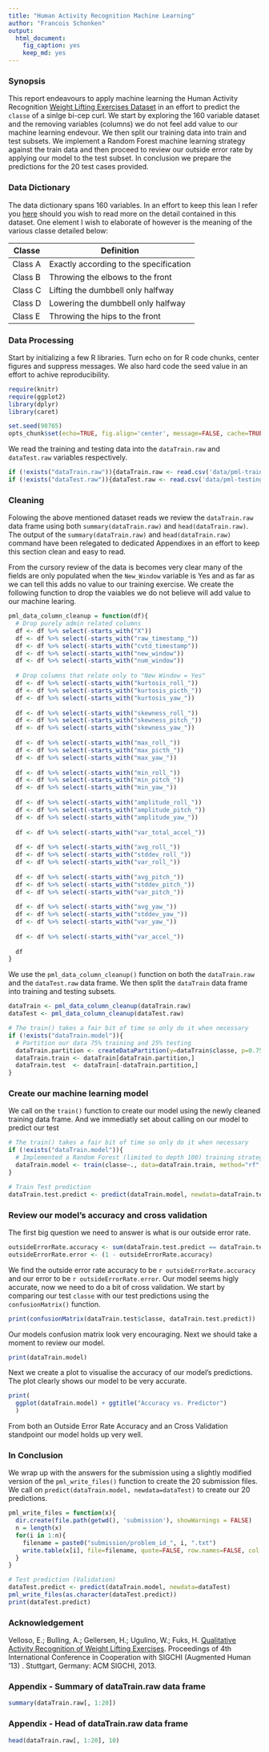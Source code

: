 ```yaml
---
title: "Human Activity Recognition Machine Learning"
author: "Francois Schonken"
output:
  html_document:
    fig_caption: yes
    keep_md: yes
---
```


### Synopsis
This report endeavours to apply machine learning the Human Activity Recognition [Weight Lifting Exercises Dataset](http://groupware.les.inf.puc-rio.br/har#weight_lifting_exercises) in an effort to predict the ```classe``` of a sinlge bi-cep curl. We start by exploring the 160 variable dataset and the removing variables (columns) we do not feel add value to our machine learning endevour. We then split our training data into train and test subsets. We implement a Random Forest machine learning strategy against the train data and then proceed to review our outside error rate by applying our model to the test subset. In conclusion we prepare the predictions for the 20 test cases provided.

### Data Dictionary
The data dictionary spans 160 variables. In an effort to keep this lean I refer you [here](http://groupware.les.inf.puc-rio.br/har#weight_lifting_exercises#ixzz3MWksZVLK) should you wish to read more on the detail contained in this dataset. One element I wish to elaborate of however is the meaning of the various classe detailed below: 

Classe | Definition
-------|-----------
Class A | Exactly according to the specification
Class B | Throwing the elbows to the front
Class C | Lifting the dumbbell only halfway 
Class D | Lowering the dumbbell only halfway
Class E | Throwing the hips to the front

### Data Processing
Start by initializing a few R libraries. Turn echo on for R code chunks, center figures and suppress messages. We also hard code the seed value in an effort to achive reproducibility.
```r
require(knitr)
require(ggplot2)
library(dplyr)
library(caret)

set.seed(98765)
opts_chunk$set(echo=TRUE, fig.align='center', message=FALSE, cache=TRUE)
```

We read the training and testing data into the ```dataTrain.raw``` and ```dataTest.raw``` variables respectively. 
```r
if (!exists("dataTrain.raw")){dataTrain.raw <- read.csv('data/pml-training.csv')}
if (!exists("dataTest.raw")){dataTest.raw <- read.csv('data/pml-testing.csv')}
```

### Cleaning 
Folowing the above mentioned dataset reads we review the ```dataTrain.raw``` data frame using both ```summary(dataTrain.raw)``` and ```head(dataTrain.raw)```. The output of the ```summary(dataTrain.raw)``` and ```head(dataTrain.raw)``` command have been relegated to dedicated Appendixes in an effort to keep this section clean and easy to read. 

From the cursory review of the data is becomes very clear many of the fields are only populated when the ```New_Window``` variable is Yes and as far as we can tell this adds no value to our training exercise. We create the following function to drop the vaiables we do not believe will add value to our machine learing.  

```r
pml_data_column_cleanup = function(df){
  # Drop purely admin related columns
  df <- df %>% select(-starts_with("X"))
  df <- df %>% select(-starts_with("raw_timestamp_"))
  df <- df %>% select(-starts_with("cvtd_timestamp"))
  df <- df %>% select(-starts_with("new_window"))
  df <- df %>% select(-starts_with("num_window"))
  
  # Drop columns that relate only to "New Window = Yes"
  df <- df %>% select(-starts_with("kurtosis_roll_"))
  df <- df %>% select(-starts_with("kurtosis_picth_"))
  df <- df %>% select(-starts_with("kurtosis_yaw_"))
  
  df <- df %>% select(-starts_with("skewness_roll_"))
  df <- df %>% select(-starts_with("skewness_pitch_"))
  df <- df %>% select(-starts_with("skewness_yaw_"))
  
  df <- df %>% select(-starts_with("max_roll_"))
  df <- df %>% select(-starts_with("max_picth_"))
  df <- df %>% select(-starts_with("max_yaw_"))
  
  df <- df %>% select(-starts_with("min_roll_"))
  df <- df %>% select(-starts_with("min_pitch_"))
  df <- df %>% select(-starts_with("min_yaw_"))
  
  df <- df %>% select(-starts_with("amplitude_roll_"))
  df <- df %>% select(-starts_with("amplitude_pitch_"))
  df <- df %>% select(-starts_with("amplitude_yaw_"))
  
  df <- df %>% select(-starts_with("var_total_accel_"))
  
  df <- df %>% select(-starts_with("avg_roll_"))
  df <- df %>% select(-starts_with("stddev_roll_"))
  df <- df %>% select(-starts_with("var_roll_"))
  
  df <- df %>% select(-starts_with("avg_pitch_"))
  df <- df %>% select(-starts_with("stddev_pitch_"))
  df <- df %>% select(-starts_with("var_pitch_"))
  
  df <- df %>% select(-starts_with("avg_yaw_"))
  df <- df %>% select(-starts_with("stddev_yaw_"))
  df <- df %>% select(-starts_with("var_yaw_"))
  
  df <- df %>% select(-starts_with("var_accel_"))
  
  df
}
```

We use the ```pml_data_column_cleanup()``` function on both the ```dataTrain.raw``` and the ```dataTest.raw``` data frame. We then split the ```dataTrain``` data frame into training and testing subsets.

```r
dataTrain <- pml_data_column_cleanup(dataTrain.raw)
dataTest <- pml_data_column_cleanup(dataTest.raw)

# The train() takes a fair bit of time so only do it when necessary
if (!exists("dataTrain.model")){
  # Partition our data 75% training and 25% testing
  dataTrain.partition <- createDataPartition(y=dataTrain$classe, p=0.75, list=FALSE)
  dataTrain.train <- dataTrain[dataTrain.partition,]
  dataTrain.test  <- dataTrain[-dataTrain.partition,]
}
```

### Create our machine learning model
We call on the ```train()``` function to create our model using the newly cleaned training data frame. And we immediatly set about calling on our model to predict our test

```r
# The train() takes a fair bit of time so only do it when necessary
if (!exists("dataTrain.model")){
  # Implemented a Random Forest (limited to depth 100) training strategy
  dataTrain.model <- train(classe~., data=dataTrain.train, method="rf", ntree=100)
}

# Train Test prediction
dataTrain.test.predict <- predict(dataTrain.model, newdata=dataTrain.test)
```

### Review our model's accuracy and cross validation
The first big question we need to answer is what is our outside error rate. 
```r
outsideErrorRate.accuracy <- sum(dataTrain.test.predict == dataTrain.test$classe)/length(dataTrain.test.predict)
outsideErrorRate.error <- (1 - outsideErrorRate.accuracy)
```
We find the outside error rate accuracy to be `r outsideErrorRate.accuracy` and our error to be `r outsideErrorRate.error`. Our model seems higly accurate, now we need to do a bit of cross validation. We start by comparing our test ```classe``` with our test predictions using the ```confusionMatrix()``` function.

```r
print(confusionMatrix(dataTrain.test$classe, dataTrain.test.predict))
```
Our models confusion matrix look very encouraging. Next we should take a moment to review our model.

```r
print(dataTrain.model)
```

Next we create a plot to visualise the accuracy of our model's predictions. The plot clearly shows our model to be very accurate.

```r
print(
  ggplot(dataTrain.model) + ggtitle("Accuracy vs. Predictor")
  )
```

From both an Outside Error Rate Accuracy and an Cross Validation standpoint our model holds up very well.

### In Conclusion 
We wrap up with the answers for the submission using a slightly modified version of the ```pml_write_files()``` function to create the 20 submission files. We call on ```predict(dataTrain.model, newdata=dataTest)``` to create our 20 predictions.

```r
pml_write_files = function(x){
  dir.create(file.path(getwd(), 'submission'), showWarnings = FALSE)
  n = length(x)
  for(i in 1:n){
    filename = paste0("submission/problem_id_", i, ".txt")
    write.table(x[i], file=filename, quote=FALSE, row.names=FALSE, col.names=FALSE)
  }
}

# Test prediction (Validation)
dataTest.predict <- predict(dataTrain.model, newdata=dataTest)
pml_write_files(as.character(dataTest.predict))
print(dataTest.predict)
```

### Acknowledgement
Velloso, E.; Bulling, A.; Gellersen, H.; Ugulino, W.; Fuks, H. [Qualitative Activity Recognition of Weight Lifting Exercises](http://groupware.les.inf.puc-rio.br/work.jsf?p1=11201). Proceedings of 4th International Conference in Cooperation with SIGCHI (Augmented Human '13) . Stuttgart, Germany: ACM SIGCHI, 2013.

### Appendix - Summary of dataTrain.raw data frame
```r
summary(dataTrain.raw[, 1:20])
```

### Appendix - Head of dataTrain.raw data frame
```r
head(dataTrain.raw[, 1:20], 10)
```
